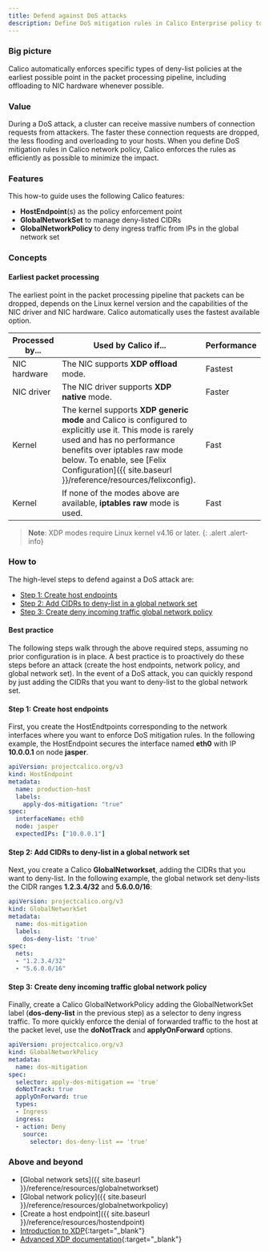 ```yaml
---
title: Defend against DoS attacks
description: Define DoS mitigation rules in Calico Enterprise policy to quickly drop connections when under attack. Learn how rules use eBPF and XDP, including hardware offload when available.
---
```


### Big picture

Calico automatically enforces specific types of deny-list policies at the earliest possible point in the packet processing pipeline, including offloading to NIC hardware whenever possible.

### Value

During a DoS attack, a cluster can receive massive numbers of connection requests from attackers. The faster these connection requests are dropped, the less flooding and overloading to your hosts. When you define DoS mitigation rules in Calico network policy, Calico enforces the rules as efficiently as possible to minimize the impact.

### Features

This how-to guide uses the following Calico features:
- **HostEndpoint**(s) as the policy enforcement point
- **GlobalNetworkSet** to manage deny-listed CIDRs
- **GlobalNetworkPolicy** to deny ingress traffic from IPs in the global network set

### Concepts

#### Earliest packet processing

The earliest point in the packet processing pipeline that packets can be dropped, depends on the Linux kernel version and the capabilities of the NIC driver and NIC hardware. Calico automatically uses the fastest available option.

| Processed by... | Used by Calico if...                                         | Performance |
| --------------- | ------------------------------------------------------------ | ----------- |
| NIC hardware    | The NIC supports **XDP offload** mode.                       | Fastest     |
| NIC driver      | The NIC driver supports **XDP native** mode.                 | Faster      |
| Kernel          | The kernel supports **XDP generic mode** and Calico is configured to explicitly use it. This mode is rarely used and has no performance benefits over iptables raw mode below. To enable, see [Felix Configuration]({{ site.baseurl }}/reference/resources/felixconfig).   | Fast        |
| Kernel          | If none of the modes above are available, **iptables raw** mode is used. | Fast        |

>**Note**: XDP modes require Linux kernel v4.16 or later.
{: .alert .alert-info}

### How to

The high-level steps to defend against a DoS attack are:

- [Step 1: Create host endpoints](#step-1-create-host-endpoints)
- [Step 2: Add CIDRs to deny-list in a global network set](#step-2-add-cidrs-to-deny-list-in-a-global-network-set)
- [Step 3: Create deny incoming traffic global network policy](#step-3-create-deny-incoming-traffic-global-network-policy)

#### Best practice

The following steps walk through the above required steps, assuming no prior configuration is in place. A best practice is to proactively do these steps before an attack (create the host endpoints, network policy, and global network set). In the event of a DoS attack, you can quickly respond by just adding the CIDRs that you want to deny-list to the global network set.

#### Step 1: Create host endpoints

First, you create the HostEndtpoints corresponding to the network interfaces where you want to enforce DoS mitigation rules. In the following example, the HostEndpoint secures the interface named **eth0** with IP **10.0.0.1** on node **jasper**.

```yaml
apiVersion: projectcalico.org/v3
kind: HostEndpoint
metadata:
  name: production-host
  labels:
    apply-dos-mitigation: "true"
spec:
  interfaceName: eth0
  node: jasper
  expectedIPs: ["10.0.0.1"]
```

#### Step 2: Add CIDRs to deny-list in a global network set

Next, you create a Calico **GlobalNetworkset**, adding the CIDRs that you want to deny-list. In the following example, the global network set deny-lists the CIDR ranges **1.2.3.4/32** and **5.6.0.0/16**:

```yaml
apiVersion: projectcalico.org/v3
kind: GlobalNetworkSet
metadata:
  name: dos-mitigation
  labels:
    dos-deny-list: 'true'
spec:
  nets:
  - "1.2.3.4/32"
  - "5.6.0.0/16"
```

#### Step 3: Create deny incoming traffic global network policy

Finally, create a Calico GlobalNetworkPolicy adding the GlobalNetworkSet label (**dos-deny-list** in the previous step) as a selector to deny ingress traffic. To more quickly enforce the denial of forwarded traffic to the host at the packet level, use the **doNotTrack** and **applyOnForward** options.

```yaml
apiVersion: projectcalico.org/v3
kind: GlobalNetworkPolicy
metadata:
  name: dos-mitigation
spec:
  selector: apply-dos-mitigation == 'true'
  doNotTrack: true
  applyOnForward: true
  types:
  - Ingress
  ingress:
  - action: Deny
    source:
      selector: dos-deny-list == 'true'
```

### Above and beyond

- [Global network sets]({{ site.baseurl }}/reference/resources/globalnetworkset)
- [Global network policy]({{ site.baseurl }}/reference/resources/globalnetworkpolicy)
- [Create a host endpoint]({{ site.baseurl }}/reference/resources/hostendpoint)
- [Introduction to XDP](https://www.iovisor.org/technology/xdp){:target="_blank"}
- [Advanced XDP documentation](https://prototype-kernel.readthedocs.io/en/latest/networking/XDP/index.html){:target="_blank"}
